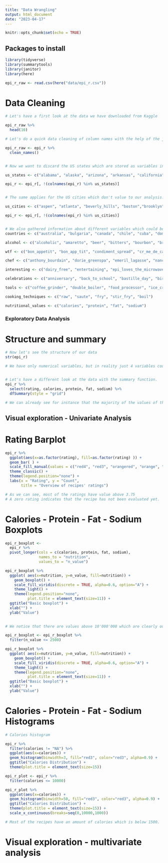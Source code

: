 ```yaml
---
title: "Data Wrangling"
output: html_document
date: "2023-04-17"
---
```


```r
knitr::opts_chunk$set(echo = TRUE)
```

## Packages to install

```r
library(tidyverse)
library(summarytools)
library(janitor)
library(here)

```
```r
epi_r_raw <- read.csv(here("data/epi_r.csv"))
```


# Data Cleaning
```r

# Let's have a first look at the data we have downloaded from Kaggle

epi_r_raw %>%
  head(10)

# Let's do a quick data cleaning of column names with the help of the janitor package

epi_r_raw <- epi_r %>% 
  clean_names()


# Now we want to discard the US states which are stored as variables in the data set. Those are not useful for the purpose of our research.

us_states <- c("alabama", "alaska", "arizona", "arkansas", "california", "colorado", "connecticut", "delaware", "florida", "georgia", "hawaii", "idaho", "illinois", "indiana", "iowa", "kansas", "kentucky", "louisiana", "maine", "maryland", "massachusetts", "michigan", "minnesota", "mississippi", "missouri", "montana", "nebraska", "nevada", "new_hampshire", "new_jersey", "new_mexico", "new_york", "north_carolina", "north_dakota", "ohio", "oklahoma", "oregon", "pennsylvania", "rhode_island", "south_carolina", "south_dakota", "tennessee", "texas", "utah", "vermont", "virginia", "washington", "west_virginia", "wisconsin"," wyoming")

epi_r <- epi_r[, !(colnames(epi_r) %in% us_states)]


# The same applies for the US cities which don't value to our analysis. In fact, we haven't figured out how to exploit such variables since no explanation has been given on Kaggle. Moreover, the recipes associated with such cities often don't belong to the specific location.

us_cities <- c("aspen", "atlanta", "beverly_hills", "boston","brooklyn", "buffalo", "cambridge", "chicago", "columbus", "costa_mesa", "dallas", "denver", "healdsburg", "hollywood", "houston", "kansas_city", "lancaster", "las_vegas", "london", "los_angeles", "louisville", "miami", "minneapolis", "new_orleans", "pacific_palisades", "paris", "pasadena", "pittsburgh", "portland", "providence", "san_francisco", "santa_monica", "seattle", "st_louis", "washington_dc", "westwood", "yonkers")

epi_r <- epi_r[, !(colnames(epi_r) %in% us_cities)]


# We also gathered information about different variables which could be grouped in different categories. Anyhow, we don't want to discard those variables since further investigations still have to be done.
countries <- c("australia", "bulgaria", "canada", "chile", "cuba", "dominican_republic", "egypt", "england", "france", "germany", "guam", "haiti", "ireland", "island", "israel", "italy", "jamaica", "japan", "mexico", "mezcal", "peru", "philippines", "spain", "switzerland")

alcohol <- c("alcoholic", "amaretto", "beer", "bitters", "bourbon", "brandy", "calvados", "chambord", "champagne", "chartreuse", "cocktail", "cognac_armagnac", "digestif", "eau_de_vie", "fortified_wine", "frangelico", "gin", "grand_marnier", "grappa", "kahlua", "kirsch", "liqueur", "margarita", "marsala", "martini", "midori", "pernod", "port", "punch", "rum", "sake", "sangria", "scotch", "sherry", "sparkling wine", "spirit", "spritzer", "tequila", "triple_sec", "vermout", "vodka", "whiskey", "wine")

wtf <- c("bon_appetit", "bon_app_tit", "condiment_spread", "cr_me_de_cacao", "epi_ushg", "flaming_hot_summer", "frankenrecipe", "harpercollins", "house_garden", "hum...", "kitcken_olympics", "no_meat_no_problem", "parade", "sandwich_theory", "self", "shower", "summ...", "testes_improved", "windsor")

chef <- c("anthony_bourdain", "dorie_greenspa", "emeril_lagasse", "nancy_silverton", "suzanne_goin")

interesting <- c("dairy_free", "entertaining", "epi_loves_the_microwave", "fall", "friendsgiving", "game", "gourmet", "healthy", "high_fiber", "hors_doeuvre", "hot_drink", "kid_friendly", "kidney_friendly", "low_cal", "low_cholesterol", "microwave", "no_cook", "one_pot_meal", "oscars", "paleo", "peanut_free", "pescatarian", "poker_game_night", "potluck", "quick_easy", "sugar_conscious", "vegetable", "wheat_gluten_free", "winter", "cookbooks", "leftovers")

celebrations <- c("anniversary", "back_to_school", "bastille_day", "birthday", "christmas", "christmas_eve", "cinco_de_mayo", "date", "easter", "engagement_party", "family_reunion", "fathers_day", "graduation", "halloween", "hanukkah", "kentucky_derby", "kwanzaa", "labor_day", "lunar_new_year", "mardi_gras", "mothers_day", "new_years_day",  "new_years_eve", "oktoberfest", "party", "passover", "persian_new_year", "purim", "ramadan", "rosh_hashanah_yom_kippur", "shavuot", "st_patricks_day", "sukkot", "super_bowl", "thanksgiving", "valentines_day", "wedding")

tools <- c("coffee_grinder", "double_boiler", "food_processor", "ice_cream_machine", "juicer", "mandoline", "mixer", "mortar_and_pestle", "pasta_maker", "ramekin", "skewer", "slow_cooker", "smoker", "wok")

cooking_techniques <- c("raw", "saute", "fry", "stir_fry", "boil")

nutritional_values <- c("calories", "protein", "fat", "sodium")
```


### Exploratory Data Analysis

# Structure and summary
```r

# Now let's see the structure of our data
str(epi_r)

# We have only numerical variables, but in reality just 4 variables could be considered as such. More in particular, "rating", "calories", "protein", "fat" and "sodium" could be considered as such. The other variables should be considered as a categorical variable since they allow only for 0 or 1 values.


# Let's have a different look at the data with the summary function.
epi_r %>% 
  select(rating, calories, protein, fat, sodium) %>% 
  dfSummary(style = "grid")

# We can already see for instance that the majority of the values of the variable "rating" are 4.38 (40% of the total). Moreover, we observe that the variables "calories", "protein", "fat" and "sodium" have roughly 20% of missing values.

```

## Visual exploration - Univariate Analysis

# Rating Barplot
```r

epi_r %>% 
  ggplot(aes(x=as.factor(rating), fill=as.factor(rating) )) +  
  geom_bar( ) +
  scale_fill_manual(values = c("red4", "red3", "orangered", "orange", "gold", "greenyellow", "green3", "green4") ) +
  theme_classic() +
  theme(legend.position="none") +
  labs(x = "Rating", y = "Count", 
       title = "Overview of recipes' ratings")

# As we can see, most of the ratings have value above 3.75
# A zero rating indicates that the recipe has not been evaluated yet.

```

# Calories - Protein - Fat - Sodium  Boxplots
```r

epi_r_boxplot <-
  epi_r %>% 
  pivot_longer(cols = c(calories, protein, fat, sodium),
               names_to = "nutrition",
               values_to = "n_value")

epi_r_boxplot %>%
  ggplot( aes(x=nutrition, y=n_value, fill=nutrition)) +
    geom_boxplot() +
    scale_fill_viridis(discrete = TRUE, alpha=0.6, option="A") +
    theme_light() +
    theme(legend.position="none",
          plot.title = element_text(size=11)) +
  ggtitle("Basic boxplot") +
  xlab("") +
  ylab("Value")
  

# We notice that there are values above 10'000'000 which are clearly outliers. We must then discard those values in order to continue with a meaningful analysis. At this stage, from a visual point of view we cannot extract any relevant information.

epi_r_boxplot <- epi_r_boxplot %>% 
  filter(n_value <= 2500)

epi_r_boxplot %>%
  ggplot( aes(x=nutrition, y=n_value, fill=nutrition)) +
    geom_boxplot() +
    scale_fill_viridis(discrete = TRUE, alpha=0.6, option="A") +
    theme_light() +
    theme(legend.position="none",
          plot.title = element_text(size=11)) +
  ggtitle("Basic boxplot") +
  xlab("") +
  ylab("Value")

```


# Calories - Protein - Fat - Sodium  Histograms
```r

# Calories histogram

epi_r %>% 
  filter(calories != "NA") %>% 
  ggplot(aes(x=calories)) +
  geom_histogram(binwidth=3, fill="red3", color="red3", alpha=0.9) +
  ggtitle("Calories Distribution") +
  theme(plot.title = element_text(size=15))

epi_r_plot <- epi_r %>% 
  filter(calories <= 10000)

epi_r_plot %>% 
  ggplot(aes(x=calories)) +
  geom_histogram(binwidth=50, fill="red3", color="red3", alpha=0.9) +
  ggtitle("Calories Distribution") +
  theme(plot.title = element_text(size=15)) +
  scale_x_continuous(breaks=seq(0,10000,1000))

# Most of the recipes have an amount of calories which is below 1500.

```



# Visual exploration - multivariate analysis
```r




```

